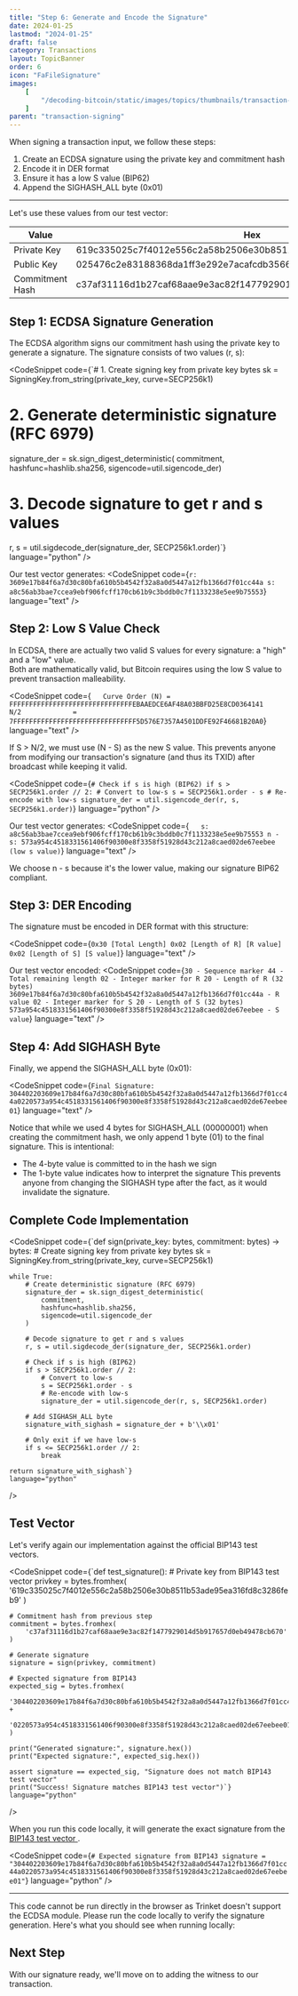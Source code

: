 ```yaml
---
title: "Step 6: Generate and Encode the Signature"
date: 2024-01-25
lastmod: "2024-01-25"
draft: false
category: Transactions
layout: TopicBanner
order: 6
icon: "FaFileSignature"
images:
    [
        "/decoding-bitcoin/static/images/topics/thumbnails/transaction-module/signature/tx-thumbnail-signature-6.jpg"
    ]
parent: "transaction-signing"
---
```


When signing a transaction input, we follow these steps:
1. Create an ECDSA signature using the private key and commitment hash
2. Encode it in DER format
3. Ensure it has a low S value (BIP62)
4. Append the SIGHASH_ALL byte (0x01)

---

Let's use these values from our test vector:

| Value | Hex |
|-------|-----|
| Private Key | 619c335025c7f4012e556c2a58b2506e30b8511b53ade95ea316fd8c3286feb9 |
| Public Key | 025476c2e83188368da1ff3e292e7acafcdb3566bb0ad253f62fc70f07aeee6357 |
| Commitment Hash | c37af31116d1b27caf68aae9e3ac82f1477929014d5b917657d0eb49478cb670 |

## Step 1: ECDSA Signature Generation

The ECDSA algorithm signs our commitment hash using the private key to generate a signature. The signature consists of two values (r, s):

<CodeSnippet
    code={`# 1. Create signing key from private key bytes
sk = SigningKey.from_string(private_key, curve=SECP256k1)

# 2. Generate deterministic signature (RFC 6979)
signature_der = sk.sign_digest_deterministic(
    commitment,
    hashfunc=hashlib.sha256,
    sigencode=util.sigencode_der)

# 3. Decode signature to get r and s values
r, s = util.sigdecode_der(signature_der, SECP256k1.order)`}
    language="python"
/>

Our test vector generates:
<CodeSnippet
    code={`r: 3609e17b84f6a7d30c80bfa610b5b4542f32a8a0d5447a12fb1366d7f01cc44a
s: a8c56ab3bae7ccea9ebf906fcff170cb61b9c3bddb0c7f1133238e5ee9b75553`}
    language="text"
/>

## Step 2: Low S Value Check

In ECDSA, there are actually two valid S values for every signature: a "high" and a "low" value.  
Both are mathematically valid, but Bitcoin requires using the low S value to prevent transaction malleability.

<CodeSnippet
    code={`   Curve Order (N) = FFFFFFFFFFFFFFFFFFFFFFFFFFFFFFFEBAAEDCE6AF48A03BBFD25E8CD0364141   
   N/2             = 7FFFFFFFFFFFFFFFFFFFFFFFFFFFFFFF5D576E7357A4501DDFE92F46681B20A0`}
    language="text"
/>

If S > N/2, we must use (N - S) as the new S value. This prevents anyone from modifying our transaction's signature (and thus its TXID) after broadcast while keeping it valid.

<CodeSnippet
    code={`# Check if s is high (BIP62)
if s > SECP256k1.order // 2:
    # Convert to low-s
    s = SECP256k1.order - s
    # Re-encode with low-s
    signature_der = util.sigencode_der(r, s, SECP256k1.order)`}
    language="python"
/>


Our test vector generates:
<CodeSnippet
    code={`   s:  a8c56ab3bae7ccea9ebf906fcff170cb61b9c3bddb0c7f1133238e5ee9b75553
   n - s: 573a954c4518331561406f90300e8f3358f51928d43c212a8caed02de67eebee (low s value)`}
    language="text"
/>

We choose n - s because it's the lower value, making our signature BIP62 compliant.


## Step 3: DER Encoding

The signature must be encoded in DER format with this structure:

<CodeSnippet
    code={`0x30 [Total Length]
0x02 [Length of R]
[R value]
0x02 [Length of S]
[S value]`}
    language="text"
/>

Our test vector encoded:
<CodeSnippet
    code={`30 - Sequence marker
44 - Total remaining length
02 - Integer marker for R
20 - Length of R (32 bytes)
3609e17b84f6a7d30c80bfa610b5b4542f32a8a0d5447a12fb1366d7f01cc44a - R value
02 - Integer marker for S
20 - Length of S (32 bytes)
573a954c4518331561406f90300e8f3358f51928d43c212a8caed02de67eebee - S value`}
    language="text"
/>

## Step 4: Add SIGHASH Byte

Finally, we append the SIGHASH_ALL byte (0x01):

<CodeSnippet
    code={`Final Signature: 304402203609e17b84f6a7d30c80bfa610b5b4542f32a8a0d5447a12fb1366d7f01cc44a0220573a954c4518331561406f90300e8f3358f51928d43c212a8caed02de67eebee01`}
    language="text"
/>

Notice that while we used 4 bytes for SIGHASH_ALL (00000001) when creating the commitment hash, we only append 1 byte (01) to the final signature. This is intentional:
- The 4-byte value is committed to in the hash we sign
- The 1-byte value indicates how to interpret the signature
This prevents anyone from changing the SIGHASH type after the fact, as it would invalidate the signature.



## Complete Code Implementation

<CodeSnippet
    code={`def sign(private_key: bytes, commitment: bytes) -> bytes:
    # Create signing key from private key bytes
    sk = SigningKey.from_string(private_key, curve=SECP256k1)
    
    while True:
        # Create deterministic signature (RFC 6979)
        signature_der = sk.sign_digest_deterministic(
            commitment,
            hashfunc=hashlib.sha256,
            sigencode=util.sigencode_der
        )
        
        # Decode signature to get r and s values
        r, s = util.sigdecode_der(signature_der, SECP256k1.order)
        
        # Check if s is high (BIP62)
        if s > SECP256k1.order // 2:
            # Convert to low-s
            s = SECP256k1.order - s
            # Re-encode with low-s
            signature_der = util.sigencode_der(r, s, SECP256k1.order)
            
        # Add SIGHASH_ALL byte
        signature_with_sighash = signature_der + b'\\x01'
        
        # Only exit if we have low-s
        if s <= SECP256k1.order // 2:
            break
            
    return signature_with_sighash`}
    language="python"
/>

## Test Vector

Let's verify again our implementation against the official BIP143 test vectors.

<CodeSnippet
    code={`def test_signature():
    # Private key from BIP143 test vector
    privkey = bytes.fromhex(
        '619c335025c7f4012e556c2a58b2506e30b8511b53ade95ea316fd8c3286feb9'
    )
    
    # Commitment hash from previous step
    commitment = bytes.fromhex(
        'c37af31116d1b27caf68aae9e3ac82f1477929014d5b917657d0eb49478cb670'
    )
    
    # Generate signature
    signature = sign(privkey, commitment)
    
    # Expected signature from BIP143
    expected_sig = bytes.fromhex(
        '304402203609e17b84f6a7d30c80bfa610b5b4542f32a8a0d5447a12fb1366d7f01cc44a' +
        '0220573a954c4518331561406f90300e8f3358f51928d43c212a8caed02de67eebee01'
    )
    
    print("Generated signature:", signature.hex())
    print("Expected signature:", expected_sig.hex())
    
    assert signature == expected_sig, "Signature does not match BIP143 test vector"
    print("Success! Signature matches BIP143 test vector")`}
    language="python"
/>

When you run this code locally, it will generate the exact signature from the <a href="https://github.com/bitcoin/bips/blob/58ffd93812ff25e87d53d1f202fbb389fdfb85bb/bip-0143.mediawiki?plain=1#L190" target="_blank">BIP143 test vector </a>.

<CodeSnippet
    code={`# Expected signature from BIP143
signature = "304402203609e17b84f6a7d30c80bfa610b5b4542f32a8a0d5447a12fb1366d7f01cc44a0220573a954c4518331561406f90300e8f3358f51928d43c212a8caed02de67eebee01"`}
    language="python"
/>

---

<ExpandableAlert title="Note about Browser Execution" type="warning" expandable={true}>
This code cannot be run directly in the browser as Trinket doesn't support the ECDSA module. Please run the code locally to verify the signature generation. Here's what you should see when running locally:

<div className="dark:hidden w-full rounded-xl overflow-hidden">
    <SvgDisplay
        src="/decoding-bitcoin/static/images/topics/transactions/signature/signature3.png"
        width="100%"
        height="auto"
    />
</div>
<div className="hidden dark:block w-full rounded-xl overflow-hidden">
    <SvgDisplay
        src="/decoding-bitcoin/static/images/topics/transactions/signature/signature3.png"
        width="100%"
        height="auto"
    />
</div>

</ExpandableAlert>

## Next Step

With our signature ready, we'll move on to adding the witness to our transaction.
